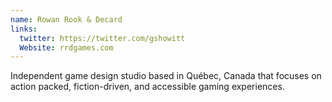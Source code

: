 ```yaml
---
name: Rowan Rook & Decard
links: 
  twitter: https://twitter.com/gshowitt
  Website: rrdgames.com
---
```


Independent game design studio based in Québec, Canada that focuses on action packed, fiction-driven, and accessible gaming experiences.